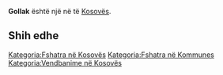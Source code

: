 {{Fshat në 
 | Emri                = Gollak
 | EmriAlt                = 
 | NAME_SHORT_FORM=      
 | NAME_GENERIC=      
 | NAME_SORT_NAME_RO=      GOLLAK
 | FULL_NAME_RO = Gollak
 | FULL_NAME_ND_RO=Gollak
 | SORT_NAME_RG=GOLLAK
 | FULL_NAME_RG=Gollak
 | FULL_NAME_ND_RG=Gollak
 | SRP_NAME_SHORT_FORM=      
 | SRP_NAME_GENERIC=      
 | SRP_NAME_SORT_NAME_RO=      
 | SRP_FULL_NAME_RO = 
 | SRP_FULL_NAME_ND_RO=
 | SRP_SORT_NAME_RG=
 | SRP_FULL_NAME_RG=
 | SRP_FULL_NAME_ND_RG=
 | Emri (Rasa dhanore) = 
 | Figura              = 
 | Shteti              = Kosovo
 | Komuna              = 
 | Kodi postar         = 
 | Sipërfaqja          = 

 | Popullsia           = 

 | Regj. i popullsisë  = 
 | Dend. e popullsisë  = 
 | Faqja zyrtare       = 
 <!--- Koordinatat ----> 
 | Gjerësia            = 42.9025
 | Gjatësia            = 21.294444
 | Lartësia            = 
}}
'''Gollak''' është një [[]] në [[]] të [[Kosovës]].

<!-- == Gjeografia == -->
<!-- == Historia == -->
<!-- == Demografia == -->
== Shih edhe ==
{{Komuna }}
{{Kosovo-Administrata-Cung}}

[[Kategoria:Fshatra në Kosovës]]
[[Kategoria:Fshatra në Kommunes ]]
[[Kategoria:Vendbanime në Kosovës]]